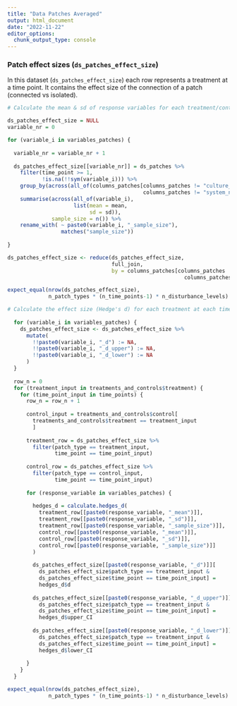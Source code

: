 ```yaml
---
title: "Data Patches Averaged"
output: html_document
date: "2022-11-22"
editor_options: 
  chunk_output_type: console
---
```


### Patch effect sizes (`ds_patches_effect_size`)

In this dataset (`ds_patches_effect_size`) each row represents a treatment at a time point. It contains the effect size of the connection of a patch (connected vs isolated).

```r

# Calculate the mean & sd of response variables for each treatment/control at each time point

ds_patches_effect_size = NULL
variable_nr = 0

for (variable_i in variables_patches) {
  
  variable_nr = variable_nr + 1
  
  ds_patches_effect_size[[variable_nr]] = ds_patches %>%
    filter(time_point >= 1,
           !is.na(!!sym(variable_i))) %>%
    group_by(across(all_of(columns_patches[columns_patches != "culture_ID" & 
                                           columns_patches != "system_nr"]))) %>%
    summarise(across(all_of(variable_i),
                     list(mean = mean,
                          sd = sd)),
              sample_size = n()) %>%
    rename_with( ~ paste0(variable_i, "_sample_size"),
                 matches("sample_size"))
  
}

ds_patches_effect_size <- reduce(ds_patches_effect_size,
                                 full_join,
                                 by = columns_patches[columns_patches != "culture_ID" &
                                                        columns_patches != "system_nr"])

expect_equal(nrow(ds_patches_effect_size),
             n_patch_types * (n_time_points-1) * n_disturbance_levels)
```

```r

# Calculate the effect size (Hedge's d) for each treatment at each time point
  
  for (variable_i in variables_patches) {
    ds_patches_effect_size <- ds_patches_effect_size %>%
      mutate(
        !!paste0(variable_i, "_d") := NA,
        !!paste0(variable_i, "_d_upper") := NA,
        !!paste0(variable_i, "_d_lower") := NA
      )
  }
  
  row_n = 0
  for (treatment_input in treatments_and_controls$treatment) {
    for (time_point_input in time_points) {
      row_n = row_n + 1
      
      control_input = treatments_and_controls$control[
        treatments_and_controls$treatment == treatment_input
        ]
      
      treatment_row = ds_patches_effect_size %>%
        filter(patch_type == treatment_input,
               time_point == time_point_input)
      
      control_row = ds_patches_effect_size %>%
        filter(patch_type == control_input,
               time_point == time_point_input)
      
      for (response_variable in variables_patches) {
        
        hedges_d = calculate.hedges_d(
          treatment_row[[paste0(response_variable, "_mean")]],
          treatment_row[[paste0(response_variable, "_sd")]],
          treatment_row[[paste0(response_variable, "_sample_size")]],
          control_row[[paste0(response_variable, "_mean")]],
          control_row[[paste0(response_variable, "_sd")]],
          control_row[[paste0(response_variable, "_sample_size")]]
        )
        
        ds_patches_effect_size[[paste0(response_variable, "_d")]][
          ds_patches_effect_size$patch_type == treatment_input &
          ds_patches_effect_size$time_point == time_point_input] =
          hedges_d$d
        
        ds_patches_effect_size[[paste0(response_variable, "_d_upper")]][
          ds_patches_effect_size$patch_type == treatment_input &
          ds_patches_effect_size$time_point == time_point_input] =
          hedges_d$upper_CI
        
        ds_patches_effect_size[[paste0(response_variable, "_d_lower")]][
          ds_patches_effect_size$patch_type == treatment_input &
          ds_patches_effect_size$time_point == time_point_input] =
          hedges_d$lower_CI
        
      }
    }
  }

expect_equal(nrow(ds_patches_effect_size),
             n_patch_types * (n_time_points-1) * n_disturbance_levels)
```